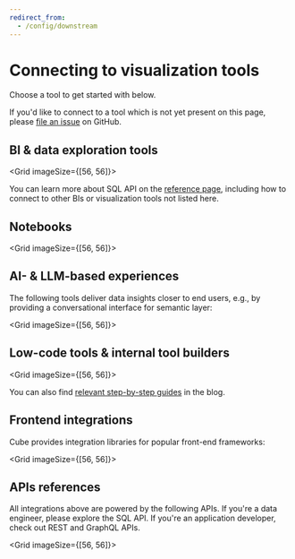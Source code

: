 ```yaml
---
redirect_from:
  - /config/downstream
---
```


# Connecting to visualization tools

Choose a tool to get started with below.

<InfoBox>

If you'd like to connect to a tool which is not yet present on this
page, please [file an issue](https://github.com/cube-js/cube/issues) on GitHub.

</InfoBox>

## BI & data exploration tools

<Grid imageSize={[56, 56]}>
  <GridItem
    url="visualization-tools/superset"
    imageUrl="https://static.cube.dev/icons/superset.svg"
    title="Superset / Preset"
  />
  <GridItem
    url="visualization-tools/tableau"
    imageUrl="https://static.cube.dev/icons/tableau.svg"
    title="Tableau"
  />
  <GridItem
    url="visualization-tools/powerbi"
    imageUrl="https://static.cube.dev/icons/powerbi.svg"
    title="Power BI"
  />
  <GridItem
    url="visualization-tools/metabase"
    imageUrl="https://static.cube.dev/icons/metabase.svg"
    title="Metabase"
  />
  <GridItem
    url="visualization-tools/thoughtspot"
    imageUrl="https://static.cube.dev/icons/thoughtspot.svg"
    title="ThoughtSpot"
  />
  <GridItem
    url="visualization-tools/explo"
    imageUrl="https://static.cube.dev/icons/explo.svg"
    title="Explo"
  />
  <GridItem
    url="visualization-tools/steep"
    imageUrl="https://static.cube.dev/icons/steep-light.svg"
    title="Steep"
  />
  <GridItem
    url="visualization-tools/push-ai"
    imageUrl="https://static.cube.dev/icons/push-ai-light.svg"
    title="Push.ai"
  />
  <GridItem
    url="visualization-tools/hashboard"
    imageUrl="https://static.cube.dev/icons/hashboard.svg"
    title="Hashboard"
  />
  <GridItem
    url="visualization-tools/klipfolio"
    imageUrl="https://static.cube.dev/icons/klipfolio-light.svg"
    title="Klipfolio"
  />
</Grid>

You can learn more about SQL API on the
[reference page](/product/apis-integrations/sql-api), including how to connect
to other BIs or visualization tools not listed here.

## Notebooks

<Grid imageSize={[56, 56]}>
  <GridItem
    url="visualization-tools/hex"
    imageUrl="https://static.cube.dev/icons/hex.svg"
    title="Hex"
  />
  <GridItem
    url="visualization-tools/deepnote"
    imageUrl="https://static.cube.dev/icons/deepnote.svg"
    title="Deepnote"
  />
  <GridItem
    url="visualization-tools/observable"
    imageUrl="https://static.cube.dev/icons/observable.svg"
    title="Observable"
  />
  <GridItem
    url="visualization-tools/jupyter"
    imageUrl="https://static.cube.dev/icons/jupyter.svg"
    title="Jupyter"
  />
  <GridItem
    url="visualization-tools/streamlit"
    imageUrl="https://static.cube.dev/icons/streamlit.svg"
    title="Streamlit"
  />
</Grid>

## AI- & LLM-based experiences

The following tools deliver data insights closer to end users, e.g., by
providing a conversational interface for semantic layer:

<Grid imageSize={[56, 56]}>
  <GridItem
    url="visualization-tools/delphi"
    imageUrl="https://static.cube.dev/icons/delphi.svg"
    title="Delphi"
  />
  <GridItem
    url="visualization-tools/langchain"
    imageUrl="https://static.cube.dev/icons/langchain.svg"
    title="LangChain"
  />
</Grid>

## Low-code tools & internal tool builders

<Grid imageSize={[56, 56]}>
  <GridItem
    url="visualization-tools/appsmith"
    imageUrl="https://static.cube.dev/icons/appsmith.svg"
    title="Appsmith"
  />
  <GridItem
    url="visualization-tools/retool"
    imageUrl="https://static.cube.dev/icons/retool.svg"
    title="Retool"
  />
  <GridItem
    url="visualization-tools/bubble"
    imageUrl="https://static.cube.dev/icons/bubble.svg"
    title="Bubble"
  />
  <GridItem
    url="visualization-tools/budibase"
    imageUrl="https://static.cube.dev/icons/budibase.svg"
    title="Budibase"
  />
</Grid>

You can also find <a href="https://cube.dev/blog/category/low-code">relevant
step-by-step guides</a> in the blog.

## Frontend integrations

Cube provides integration libraries for popular front-end frameworks:

<Grid imageSize={[56, 56]}>
  <GridItem
    url="/product/apis-integrations/javascript-sdk/react"
    imageUrl="https://static.cube.dev/icons/react.svg"
    title="React"
  />
  <GridItem
    url="/product/apis-integrations/javascript-sdk/vue"
    imageUrl="https://static.cube.dev/icons/vue.svg"
    title="Vue"
  />
  <GridItem
    url="/product/apis-integrations/javascript-sdk/angular"
    imageUrl="https://static.cube.dev/icons/angular.svg"
    title="Angular"
  />
</Grid>

## APIs references

All integrations above are powered by the following APIs. If you're a data
engineer, please explore the SQL API. If you're an application developer, check
out REST and GraphQL APIs.

<Grid imageSize={[56, 56]}>
  <GridItem
    url="/product/apis-integrations/sql-api"
    imageUrl="https://static.cube.dev/icons/sql.svg"
    title="SQL API"
  />
  <GridItem
    url="/product/apis-integrations/rest-api"
    imageUrl="https://static.cube.dev/icons/rest.svg"
    title="REST API"
  />
  <GridItem
    url="/product/apis-integrations/graphql-api"
    imageUrl="https://static.cube.dev/icons/graphql.svg"
    title="GraphQL API"
  />
  <GridItem
    url="/product/apis-integrations/mdx-api"
    imageUrl="https://static.cube.dev/icons/sql.svg"
    title="MDX API"
  />
  <GridItem
    url="/product/apis-integrations/ai-api"
    imageUrl="https://static.cube.dev/icons/sql.svg"
    title="AI API"
  />
</Grid>
